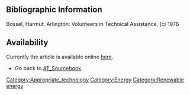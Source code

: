 ==Bibliographic Information==

Bossel, Harmut. Arlington: Volunteers in Technical Assistance, (c) 1976 

==Availability==

Currently the article is available online [http://www.fastonline.org/CD3WD_40/JF/JF_VE/BIG/21-477.pdf here].
*Go back to [[AT_Sourcebook]]


[[Category:Appropriate_technology]]
[[Category:Energy]]
[[Category:Renewable energy]]